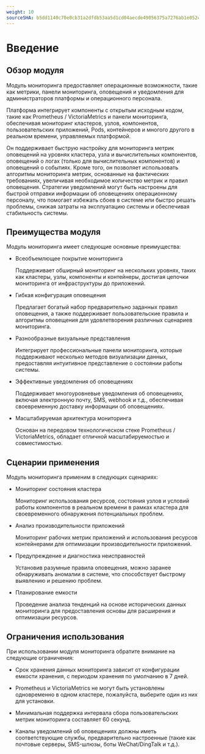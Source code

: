 ```yaml
---
weight: 10
sourceSHA: b5dd1140c70e0cb31a2dfdb53aa5d1cd04aecde49056375a7276ab1e052cd852
---
```


# Введение

## Обзор модуля

Модуль мониторинга предоставляет операционные возможности, такие как метрики, панели мониторинга, оповещения и уведомления для администраторов платформы и операционного персонала.

Платформа интегрирует компоненты с открытым исходным кодом, такие как Prometheus / VictoriaMetrics и панели мониторинга, обеспечивая мониторинг кластеров, узлов, компонентов, пользовательских приложений, Pods, контейнеров и многого другого в реальном времени, управляемых платформой.

Он поддерживает быструю настройку для мониторинга метрик оповещений на уровнях кластера, узла и вычислительных компонентов, оповещений о логах (только для вычислительных компонентов) и оповещений о событиях. Кроме того, он позволяет использовать алгоритмы мониторинга метрик, основанные на фактических требованиях, увеличивая необходимое количество метрик и правил оповещения. Стратегии уведомлений могут быть настроены для быстрой отправки информации об оповещениях операционному персоналу, что помогает избежать сбоев в системе или быстро решать проблемы, снижая затраты на эксплуатацию системы и обеспечивая стабильность системы.

## Преимущества модуля

Модуль мониторинга имеет следующие основные преимущества:

- Всеобъемлющее покрытие мониторинга

  Поддерживает обширный мониторинг на нескольких уровнях, таких как кластеры, узлы, компоненты и контейнеры, достигая цепочки мониторинга от инфраструктуры до приложений.

- Гибкая конфигурация оповещения

  Предлагает богатый набор предварительно заданных правил оповещения, а также поддерживает пользовательские правила и алгоритмы оповещения для удовлетворения различных сценариев мониторинга.

- Разнообразные визуальные представления

  Интегрирует профессиональные панели мониторинга, которые поддерживают несколько методов визуализации данных, предоставляя интуитивное представление о состоянии работы системы.

- Эффективные уведомления об оповещениях

  Поддерживает многоуровневые уведомления об оповещениях, включая электронную почту, SMS, webhook и т.д., обеспечивая своевременную доставку информации об оповещениях.

- Масштабируемая архитектура мониторинга

  Основан на передовом технологическом стеке Prometheus / VictoriaMetrics, обладает отличной масштабируемостью и совместимостью.

## Сценарии применения

Модуль мониторинга применим в следующих сценариях:

- Мониторинг состояния кластера

  Мониторинг использования ресурсов, состояния узлов и условий работы компонентов в реальном времени в рамках кластера для своевременного обнаружения потенциальных проблем.

- Анализ производительности приложений

  Мониторинг рабочих метрик приложений и использования ресурсов контейнерами для оптимизации производительности приложений.

- Предупреждение и диагностика неисправностей

  Установив разумные правила оповещения, можно заранее обнаруживать аномалии в системе, что способствует быстрому выявлению и решению проблем.

- Планирование емкости

  Проведение анализа тенденций на основе исторических данных мониторинга для предоставления основы для расширения и оптимизации ресурсов.

## Ограничения использования

При использовании модуля мониторинга обратите внимание на следующие ограничения:

- Срок хранения данных мониторинга зависит от конфигурации емкости хранения, с периодом хранения по умолчанию в 7 дней.

- Prometheus и VictoriaMetrics не могут быть установлены одновременно в одном кластере, пожалуйста, выберите один из них для установки.

- Минимальная поддержка интервала сбора пользовательских метрик мониторинга составляет 60 секунд.

- Каналы уведомлений об оповещениях должны иметь соответствующие службы, предварительно настроенные (такие как почтовые серверы, SMS-шлюзы, боты WeChat/DingTalk и т.д.).
